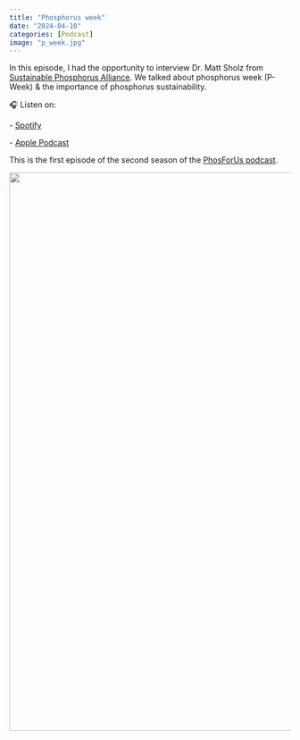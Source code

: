 ```yaml
---
title: "Phosphorus week"
date: "2024-04-10"
categories: [Podcast]
image: "p_week.jpg"
---
```


In this episode, I had the opportunity to interview Dr. Matt Sholz from [Sustainable Phosphorus Alliance](https://phosphorusalliance.org/). We talked about phosphorus week (P-Week) & the importance of phosphorus sustainability.

🎧 Listen on:

\- [Spotify](https://open.spotify.com/episode/5wK3QJAdy2ZRN6DtT0h57n?si=d0e1ea5be80143a6)

\- [Apple Podcast](https://podcasts.apple.com/us/podcast/phosphorus-week/id1687822753?i=1000652042431)

This is the first episode of the second season of the [PhosForUs podcast](https://open.spotify.com/show/5nECIx73y9bkGT8RUQkZSQ?si=62fc5e6469dd4357).

![](p_week.jpg){fig-align="center" width="1000"}
